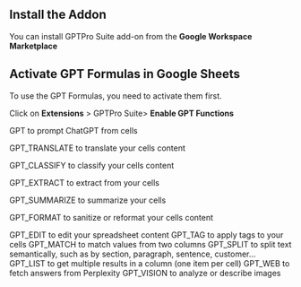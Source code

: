 ###

## Install the Addon

You can install GPTPro Suite add-on from the **Google Workspace Marketplace**

## Activate GPT Formulas in Google Sheets

To use the GPT Formulas, you need to activate them first.&#x20;

Click on **Extensions** >  GPTPro Suite> **Enable GPT Functions**

GPT to prompt ChatGPT from cells&#x20;

GPT\_TRANSLATE to translate your cells content&#x20;

GPT\_CLASSIFY to classify your cells content&#x20;

GPT\_EXTRACT to extract from your cells&#x20;

GPT\_SUMMARIZE to summarize your cells&#x20;

GPT\_FORMAT to sanitize or reformat your cells content&#x20;

GPT\_EDIT to edit your spreadsheet content GPT\_TAG to apply tags to your cells GPT\_MATCH to match values from two columns GPT\_SPLIT to split text semantically, such as by section, paragraph, sentence, customer… GPT\_LIST to get multiple results in a column (one item per cell) GPT\_WEB to fetch answers from Perplexity GPT\_VISION to analyze or describe images

###